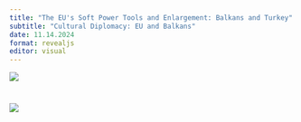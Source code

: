 ```yaml
---
title: "The EU's Soft Power Tools and Enlargement: Balkans and Turkey"
subtitle: "Cultural Diplomacy: EU and Balkans"
date: 11.14.2024
format: revealjs
editor: visual
---
```


![](images/WhatsApp%20Image%202025-05-29%20at%204.28.13%20PM-2.jpeg)

# ![](images/week%206.png)
